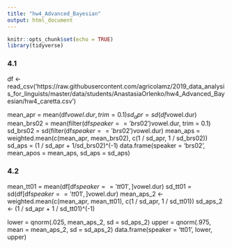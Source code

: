 ```yaml
---
title: "hw4_Advanced_Bayesian"
output: html_document
---
```


```r
knitr::opts_chunk$set(echo = TRUE)
library(tidyverse)
```

### 4.1 
df <- read_csv('https://raw.githubusercontent.com/agricolamz/2019_data_analysis_for_linguists/master/data/students/AnastasiaOrlenko/hw4_Advanced_Bayesian/hw4_caretta.csv')

mean_apr = mean(df$vowel.dur, trim = 0.1)
sd_apr = sd(df$vowel.dur)
mean_brs02 =  mean(filter(df$speaker == 'brs02')$vowel.dur, trim = 0.1)
sd_brs02 = sd(filter(df$speaker == 'brs02')$vowel.dur)
mean_aps = weighted.mean(c(mean_apr, mean_brs02), c(1 / sd_apr, 1 / sd_brs02))
sd_aps = (1 / sd_apr + 1/sd_brs02)^(-1)
data.frame(speaker = 'brs02', mean_apos = mean_aps, sd_aps = sd_aps)


### 4.2
mean_tt01 = mean(df[df$speaker == 'tt01', ]$vowel.dur)
sd_tt01 = sd(df[df$speaker == 'tt01', ]$vowel.dur)
mean_aps_2 <- weighted.mean(c(mean_apr, mean_tt01), c(1 / sd_apr, 1 / sd_tt01))
sd_aps_2 <- (1 / sd_apr + 1 / sd_tt01)^(-1)

lower = qnorm(.025, mean_aps_2, sd = sd_aps_2)
upper = qnorm(.975, mean = mean_aps_2, sd = sd_aps_2)
data.frame(speaker = 'tt01', lower, upper) 


